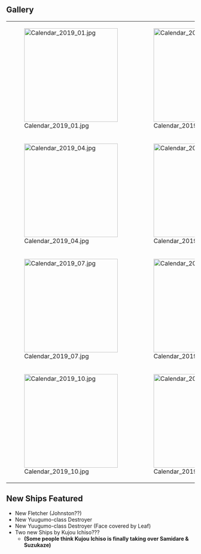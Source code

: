 ==Gallery==
{| class="wikitable"
| style="width:250px;" | [[File:Calendar_2019_01.jpg|250px]]
| style="width:250px;" | [[File:Calendar_2019_02.jpg|250px]]
| style="width:250px;" | [[File:Calendar_2019_03.jpg|250px]]
|-
| style="width:250px;" | [[File:Calendar_2019_04.jpg|250px]]
| style="width:250px;" | [[File:Calendar_2019_05.jpg|250px]]
| style="width:250px;" | [[File:Calendar_2019_06.jpg|250px]]
|-
| style="width:250px;" | [[File:Calendar_2019_07.jpg|250px]]
| style="width:250px;" | [[File:Calendar_2019_08.jpg|250px]]
| style="width:250px;" | [[File:Calendar_2019_09.jpg|250px]]
|-

| style="width:250px;" | [[File:Calendar_2019_10.jpg|250px]]
| style="width:250px;" | [[File:Calendar_2019_11.jpg|250px]]
| style="width:250px;" | [[File:Calendar_2019_12.jpg|250px]]
|}

==New Ships Featured==
*New Fletcher (Johnston??)
*New Yuugumo-class Destroyer
*New Yuugumo-class Destroyer (Face covered by Leaf)
*Two new Ships by Kujou Ichiso??? 
**'''(Some people think Kujou Ichiso is finally taking over Samidare & Suzukaze)''' <ac_metadata title="KanColle 2019 Calendar : New Ships Featured" lastmove="1545451569"> </ac_metadata>